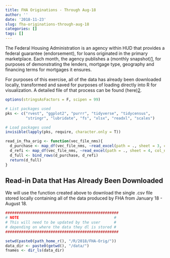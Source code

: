 ```yaml
---
title: FHA Originations - Through Aug-18
author: ''
date: '2018-11-23'
slug: fha-originations-through-aug-18
categories: []
tags: []
---
```


The Federal Housing Administration is an agency within HUD that provides a federal guarantee (endorsement), for loans originated in the primary marketplace. Each month, the agency publishes a (monthly snapshot)[1], for purposes of demonstrating the lenders, mortgage type, geography and financing terms for mortgages it ensures. 

For purposes of this exercise, all of the data has already been downloaded locally, transformed and saved for purposes of loading directly into R for visualization. A detailed file of that process can be found (here)[2]. 

```r

options(stringsAsFactors = F, scipen = 99)

# List packages used
pks <- c("rvest", "ggplot2", "purrr", "tidyverse", "tidycensus",
         "stringr", "lubridate", "fs", "xlsx", "readxl", "scales")

# Load packages used
invisible(lapply(pks, require, character.only = T))

read_in_fha_orig <- function(vec_file_nms){
  d_purchase <- map_df(vec_file_nms, ~read_excel(path = ., sheet = 3, col_names = F, skip = 1))
  d_refi <- map_df(vec_file_nms, ~read_excel(path = ., sheet = 4, col_names = F, skip = 1))
  d_full <- bind_rows(d_purchase, d_refi)
  return(d_full)
}


```

## Read-in Data that Has Already Been Downloaded

We will use the function created above to download the single .csv file stored locally containing all of the data produced by FHA from January 18 - August 18. 

```r

##################################################
# NOTE                                          #
# This will need to be updated by the user      #
# depending on where the data they dl is stored #
##################################################

setwd(paste0(path_home_r(), "/R/2018/FHA-Orig/"))
data_dir <- paste0(getwd(), "/data/")
fnames <- dir_ls(data_dir)


```



[1]: "https://www.hud.gov/program_offices/housing/rmra/oe/rpts/sfsnap/sfsnap"
[2]: ""